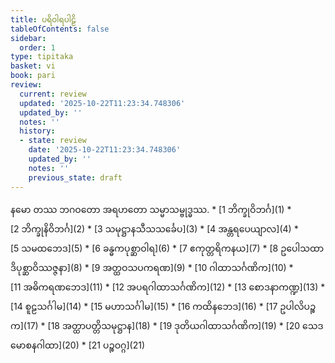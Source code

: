 ```yaml
---
title: ပရိဝါရပါဠိ
tableOfContents: false
sidebar:
  order: 1
type: tipitaka
basket: vi
book: pari
review:
  current: review
  updated: '2025-10-22T11:23:34.748306'
  updated_by: ''
  notes: ''
  history:
  - state: review
    date: '2025-10-22T11:23:34.748306'
    updated_by: ''
    notes: ''
    previous_state: draft
---
```


<ReviewStatus review={frontmatter.review} showDetails={true} />

<HypothesisAnnotation frontmatter={frontmatter} />

<Paragraph number="1" type="center" book="pari">
နမော တဿ ဘဂဝတော အရဟတော သမ္မာသမ္ဗုဒ္ဓဿ.

</Paragraph>

<TableOfContents book="pari">
* [1 ဘိက္ခုဝိဘင်္ဂ](1)
* [2 ဘိက္ခုနိဝိဘင်္ဂ](2)
* [3 သမုဋ္ဌာနသီသသင်္ခေပ](3)
* [4 အန္တရပေယျာလ](4)
* [5 သမထဘေဒ](5)
* [6 ခန္ဓကပုစ္ဆာဝါရ](6)
* [7 ဧကုတ္တရိကနယ](7)
* [8 ဥပေါသထာဒိပုစ္ဆာဝိဿဇ္ဇနာ](8)
* [9 အတ္ထဝသပကရဏ](9)
* [10 ဂါထာသင်္ဂဏိက](10)
* [11 အဓိကရဏဘေဒ](11)
* [12 အပရဂါထာသင်္ဂဏိက](12)
* [13 စောဒနာကဏ္ဍ](13)
* [14 စူဠသင်္ဂါမ](14)
* [15 မဟာသင်္ဂါမ](15)
* [16 ကထိနဘေဒ](16)
* [17 ဥပါလိပဉ္စက](17)
* [18 အတ္ထာပတ္တိသမုဋ္ဌာန](18)
* [19 ဒုတိယဂါထာသင်္ဂဏိက](19)
* [20 သေဒမောစနဂါထာ](20)
* [21 ပဉ္စဝဂ္ဂ](21)
</TableOfContents>